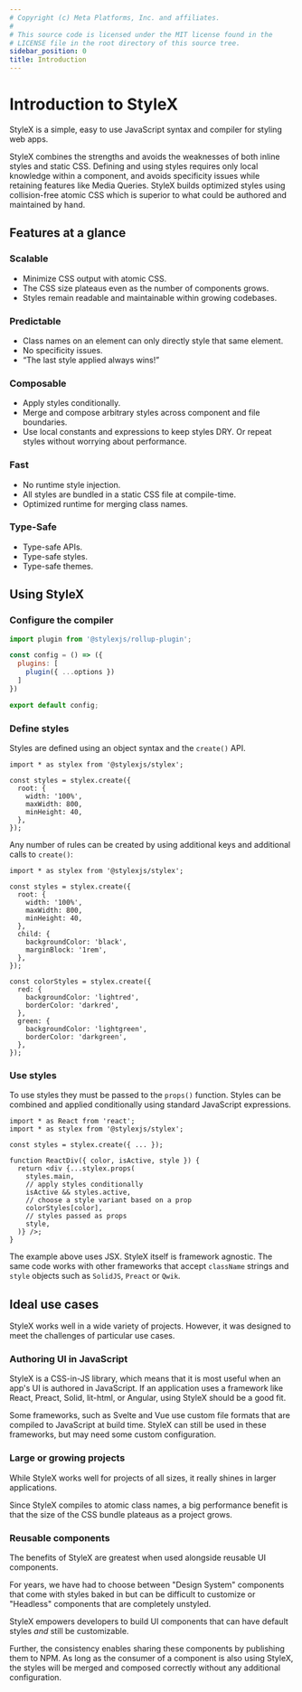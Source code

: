 ```yaml
---
# Copyright (c) Meta Platforms, Inc. and affiliates.
#
# This source code is licensed under the MIT license found in the
# LICENSE file in the root directory of this source tree.
sidebar_position: 0
title: Introduction
---
```


# Introduction to StyleX

StyleX is a simple, easy to use JavaScript syntax and compiler for styling web
apps.

StyleX combines the strengths and avoids the weaknesses of both inline styles
and static CSS. Defining and using styles requires only local knowledge within a
component, and avoids specificity issues while retaining features like Media
Queries. StyleX builds optimized styles using collision-free atomic CSS which is
superior to what could be authored and maintained by hand.

## Features at a glance

### Scalable

- Minimize CSS output with atomic CSS.
- The CSS size plateaus even as the number of components grows.
- Styles remain readable and maintainable within growing codebases.

### Predictable

- Class names on an element can only directly style that same element.
- No specificity issues.
- “The last style applied always wins!”

### Composable

- Apply styles conditionally.
- Merge and compose arbitrary styles across component and file boundaries.
- Use local constants and expressions to keep styles DRY. Or repeat styles without worrying about performance.

### Fast

- No runtime style injection.
- All styles are bundled in a static CSS file at compile-time.
- Optimized runtime for merging class names.

### Type-Safe

- Type-safe APIs.
- Type-safe styles.
- Type-safe themes.

## Using StyleX

### Configure the compiler

```js
import plugin from '@stylexjs/rollup-plugin';

const config = () => ({
  plugins: [
    plugin({ ...options })
  ]
})

export default config;
```

### Define styles

Styles are defined using an object syntax and the `create()` API.

```tsx
import * as stylex from '@stylexjs/stylex';

const styles = stylex.create({
  root: {
    width: '100%',
    maxWidth: 800,
    minHeight: 40,
  },
});
```

Any number of rules can be created by using additional keys and additional
calls to `create()`:

```tsx
import * as stylex from '@stylexjs/stylex';

const styles = stylex.create({
  root: {
    width: '100%',
    maxWidth: 800,
    minHeight: 40,
  },
  child: {
    backgroundColor: 'black',
    marginBlock: '1rem',
  },
});

const colorStyles = stylex.create({
  red: {
    backgroundColor: 'lightred',
    borderColor: 'darkred',
  },
  green: {
    backgroundColor: 'lightgreen',
    borderColor: 'darkgreen',
  },
});
```

### Use styles

To use styles they must be passed to the `props()` function. Styles can be
combined and applied conditionally using standard JavaScript expressions.

```tsx
import * as React from 'react';
import * as stylex from '@stylexjs/stylex';

const styles = stylex.create({ ... });

function ReactDiv({ color, isActive, style }) {
  return <div {...stylex.props(
    styles.main,
    // apply styles conditionally
    isActive && styles.active,
    // choose a style variant based on a prop
    colorStyles[color],
    // styles passed as props
    style,
  )} />;
}
```

The example above uses JSX. StyleX itself is framework agnostic. The same code
works with other frameworks that accept `className` strings and `style` objects
such as `SolidJS`, `Preact` or `Qwik`.

## Ideal use cases

StyleX works well in a wide variety of projects. However, it was designed to meet the
challenges of particular use cases.

### Authoring UI in JavaScript

StyleX is a CSS-in-JS library, which means that it is most useful when an app's UI is
authored in JavaScript. If an application uses a framework like React, Preact, Solid,
lit-html, or Angular, using StyleX should be a good fit.

Some frameworks, such as Svelte and Vue use custom file formats that are
compiled to JavaScript at build time. StyleX can still be used in these
frameworks, but may need some custom configuration.

### Large or growing projects

While StyleX works well for projects of all sizes, it really shines in larger
applications.

Since StyleX compiles to atomic class names, a big performance benefit is that
the size of the CSS bundle plateaus as a project grows.

### Reusable components

The benefits of StyleX are greatest when used alongside reusable UI components.

For years, we have had to choose between "Design System" components that come
with styles baked in but can be difficult to customize or "Headless" components
that are completely unstyled.

StyleX empowers developers to build UI components that can have default styles _and_
still be customizable.

Further, the consistency enables sharing these components by publishing them to
NPM. As long as the consumer of a component is also using StyleX, the styles
will be merged and composed correctly without any additional configuration.
